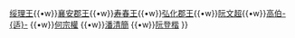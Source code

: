 {{Navbox
 | name  = 墨雲詩社
 | state  = {{{state|uncollapsed}}}
 | title = [[墨雲詩社]]
 | color = #E0FFFF 
 | image =
 | liststyle = text-align:center
 | list1 = {{nowrap begin}}[[阮福绵审|从善王]]{{•w}}[[阮福綿寊|绥理王]]{{•w}}[[阮福绵宝|襄安郡王]]{{•w}}[[阮福綿定|寿春王]]{{•w}}[[阮福綿𡩀|弘化郡王]]{{•w}}[[阮文超]]{{•w}}[[高伯适|高伯-{适}-]] {{•w}}[[何宗權]] {{•w}}[[潘清簡]] {{•w}}[[阮登楷]] {{nowrap end}}
}}